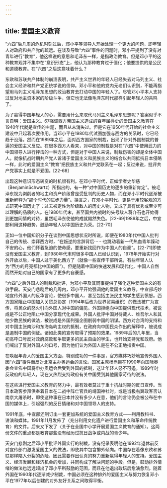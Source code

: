 ```yaml
---
---
---
```

title: 爱国主义教育
---



“六四”后几周的危机时刻过后，邓小平等领导人开始处理一个更大的问题，即年轻人对政府和共产党的疏远。在谈及导致“六四”事件的问题时，邓小平提到了没有对青年进行“教育”，他这样说的意思和毛泽东一样，是指政治教育。但是邓小平的这种教育观并不集中在“意识形态”上，他认为那种教育过于僵化；他要提供的是公民和道德教育。在“六四”之后这意味着什么？

东欧和苏联共产体制的崩溃表明，共产主义世界的年轻人已经失去对马列主义、社会主义经济和共产党正统学说的信仰。邓小平和他的党内元老们认识到，不能再指望用马列主义毛泽东思想的政治教育去打动中国的年轻人了。尽管邓小平本人支持过反对地主资本家的阶级斗争，但它也无法像毛泽东时代那样引起年轻人的共鸣了。

为了赢得中国年轻人的心，需要用什么来取代马列主义毛泽东思想呢？答案似乎不言自明：爱国主义。67强调西方帝国主义造成的百年屈辱史的爱国主义教育在1940年代就是宣传的主题，而且从未消失过。但是它在1950年代开始的社会主义建设中只起着次要作用。当邓小平在1980年代试图加强与西方的关系时，它已经趋于没落。然而在1989年之后，面对西方国家的制裁，出现了针对外国制裁的普遍的爱国主义反应。在很多西方人看来，对中国的制裁是对在“六四”中使用武力的中国领导人进行抨击的一种方式，但是对于中国人来说，制裁伤害的却是全体中国人。就像抗战时期共产党人诉诸于爱国主义和民族主义的结合以共同抵抗日本侵略一样，此时的爱国主义“教育”把民族主义和共产党联系在一起；反过来说，批评共产党事实上就是不爱国。[22-68]

出现这种意识形态转变的时机很有利。在邓小平时代，正如学者史华慈（BenjaminSchwartz）所指出的，有一种“对中国历史的逐步的重新肯定”。被毛泽东视为剥削者的地主和资产阶级曾是受批判的历史人物，而在邓小平时代逐渐被重新解释为“那个时代的进步力量”。换言之，在邓小平时代，更易于用较客观的方式研究中国历史了；过去被定性为阶级敌人的历史人物，又成了具有优秀或至少可以理解的品质的人。在1980年代末，甚至国共内战时的头号敌人蒋介石也开始得到更加同情的对待，虽然毛泽东使他的成就黯然失色。[22-69]1989年之后，中宣部利用这种趋势，鼓励年轻人以中国历史为荣。[22-70]

正如一位中国知识分子在谈到中国思想状况时所说，即便在1980年代中国人批判自己的传统、崇拜西方时，“在叛逆的言辞背后⋯⋯也跳动着新一代热血青年躁动不安的心，他们怀着急迫的使命感，要重新找回作为中国人的自豪”。[22-71]即使没有爱国主义教育，到1980年代末时很多中国人已经认识到，1978年开始实行对外开放以后，中国人过于美化西方了（就像一些宣传干部所说，有些年轻人认为“西方的月亮都比中国的圆”）。但是随着中国的快速发展和现代化，中国人自然而然开始对自己的国家有了更多的自豪感。

“六四”之后外国人的制裁和批评，为邓小平及其同事提供了强化这种爱国主义的有效手段。天安门悲剧后的几周内，邓小平开始强调他的爱国主义教导。中宣部巧妙地宣传外国人的反华言论，使很多中国人、甚至包括主张民主的学生感到愤怒。西方国家阻止中国加入关贸总协定（1994年后改为世界贸易组织）的做法被广为宣传，将民众的怒火引向外国人对中国的偏见。外国拒绝向中国提供现代技术，被说成是不公正地阻止中国分享现代化成果。外国人批评中国对待藏人、维吾尔人和其他少数民族的做法，被说成是外国列强企图削弱中国的阴谋。西方对台湾的支持和对中国主张南沙和东海岛屿主权的抵制，在政府向中国民众作出的解释中，被说成是遏制中国的例证。诸如此类的宣传取得了预期的效果。1989年后的几年里，当初高呼口号反对政府腐败和争取更多的民主自由的学生，也开始支持党和政府。他们喊出了反对外国人的口号，因为他们认为外国人是在不公正地指责中国。

在唤起年青人的爱国主义方面，特别成功的一件事是，官方媒体巧妙地宣传外国人因“六四”事件而反对北京主办奥运会的言论。国家主席杨尚昆在1990年向国际奥委会宣佈中国将申办奥运会后受到外国的抵制，这让年轻人怒不可遏。1989年时反政府的年轻人，现在又热烈支持政府有关中国受到其他国家苛待的说法。

在这些进行爱国主义教育的努力中，最有效者莫过于重十抗战时期的反日宣传。当日本政客参拜供奉着日本在二战中阵亡官兵的靖国神社时，或是当极右翼政客否认南京大屠杀时，即使这种事在日本并没有多少人在意，他们的言论仍会被公布在中国的媒体上，引起强烈的反日情绪和对中国领导人的支持。

1991年底，中宣部还制订出一套更加系统的爱国主义教育方式——利用教科书、讲演和媒体。1991年11月发佈了〈充分利用文化遗产进行爱国主义和革命传统教育〉的文件。后来又下发了〈关于在全国中小学开展爱国主义教育的通知〉。这两份文件的重点都是教育那些没有经历过抗日战争或内战的青少年。

天安门悲剧之后邓小平批评外国实行的制裁，没有纪录表明他在1992年退休前反对宣传部门激发爱国主义的做法，即使其中包含排外倾向。中国存在着像东欧和苏联那样陷入分裂的危险，因此需要作出认真的努力重新赢得年轻人的支持。爱国主义、经济发展和经济机会的增加，共同构成了解决问题的手段。但是，鼓动排外情绪的做法也远远超出了邓小平所鼓励的范围，而且在他退出政坛后愈演愈烈。随着外国在1990年代逐渐减少制裁，中国必须在这种排外的爱国主义与努力恢复邓小平在1977年以后创建的对外友好关系之间取得平衡。